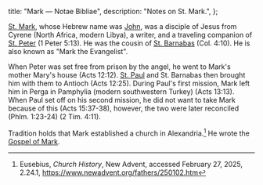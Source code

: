   title: "Mark — Notae Bibliae",
  description: "Notes on St. Mark.",
};

<Initial text="Mark" />

[St. Mark](/glossary/names#mark), whose Hebrew name was [John](/glossary/names#john), was a disciple of Jesus from Cyrene (North Africa, modern Libya), a writer, and a traveling companion of [St. Peter](/people/saints/apostles/peter) (1 Peter 5:13). He was the cousin of [St. Barnabas](/people/saints/apostles/barnabas) (Col. 4:10). He is also known as "Mark the Evangelist".

When Peter was set free from prison by the angel, he went to Mark's mother Mary's house (Acts 12:12). [St. Paul](/people/saints/apostles/paul) and St. Barnabas then brought him with them to Antioch (Acts 12:25). During Paul's first mission, Mark left him in Perga in Pamphylia (modern southwestern Turkey) (Acts 13:13). When Paul set off on his second mission, he did not want to take Mark because of this (Acts 15:37-38), however, the two were later reconciled (Phlm. 1:23-24) (2 Tim. 4:11).

Tradition holds that Mark established a church in Alexandria.[^1] He wrote the [Gospel of Mark](/bible/new-testament/gospels/mark).

[^1]: Eusebius, *Church History*, New Advent, accessed February 27, 2025, 2.24.1, https://www.newadvent.org/fathers/250102.htm
